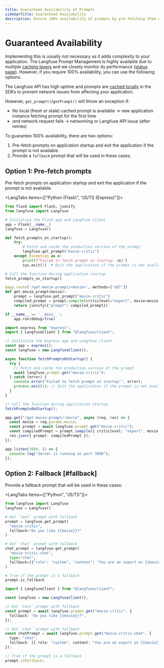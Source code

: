```yaml
---
title: Guaranteed Availability of Prompts
sidebarTitle: Guaranteed Availability
description: Ensure 100% availability of prompts by pre-fetching them on application startup and providing a fallback prompt.
---
```


# Guaranteed Availability

<Callout>

Implementing this is usually not necessary as it adds complexity to your application. The Langfuse Prompt Management is highly available due to multiple [caching layers](/docs/prompt-management/features/caching) and we closely monitor its performance ([status page](https://status.langfuse.com)). However, if you require 100% availability, you can use the following options.

</Callout>

The Langfuse API has high uptime and prompts are [cached locally](/docs/prompt-management/features/caching) in the SDKs to prevent network issues from affecting your application.

However, `get_prompt()`/`getPrompt()` will throw an exception if:

- No local (fresh or stale) cached prompt is available -> new application instance fetching prompt for the first time
- _and_ network request fails -> networking or Langfuse API issue (after retries)

To guarantee 100% availability, there are two options:

1. Pre-fetch prompts on application startup and exit the application if the prompt is not available.
2. Provide a `fallback` prompt that will be used in these cases.

## Option 1: Pre-fetch prompts

Pre-fetch prompts on application startup and exit the application if the prompt is not available.

<LangTabs items={["Python (Flask)", "JS/TS (Express)"]}>
<Tab>

```python
from flask import Flask, jsonify
from langfuse import Langfuse

# Initialize the Flask app and Langfuse client
app = Flask(__name__)
langfuse = Langfuse()

def fetch_prompts_on_startup():
    try:
        # Fetch and cache the production version of the prompt
        langfuse.get_prompt("movie-critic")
    except Exception as e:
        print(f"Failed to fetch prompt on startup: {e}")
        sys.exit(1)  # Exit the application if the prompt is not available

# Call the function during application startup
fetch_prompts_on_startup()

@app.route('/get-movie-prompt/<movie>', methods=['GET'])
def get_movie_prompt(movie):
    prompt = langfuse.get_prompt("movie-critic")
    compiled_prompt = prompt.compile(criticlevel="expert", movie=movie)
    return jsonify({"prompt": compiled_prompt})

if __name__ == '__main__':
    app.run(debug=True)
```

</Tab>
<Tab>

```ts
import express from "express";
import { LangfuseClient } from "@langfuse/client";

// Initialize the Express app and Langfuse client
const app = express();
const langfuse = new LangfuseClient();

async function fetchPromptsOnStartup() {
  try {
    // Fetch and cache the production version of the prompt
    await langfuse.prompt.get("movie-critic");
  } catch (error) {
    console.error("Failed to fetch prompt on startup:", error);
    process.exit(1); // Exit the application if the prompt is not available
  }
}

// Call the function during application startup
fetchPromptsOnStartup();

app.get("/get-movie-prompt/:movie", async (req, res) => {
  const movie = req.params.movie;
  const prompt = await langfuse.prompt.get("movie-critic");
  const compiledPrompt = prompt.compile({ criticlevel: "expert", movie });
  res.json({ prompt: compiledPrompt });
});

app.listen(3000, () => {
  console.log("Server is running on port 3000");
});
```

</Tab>
</LangTabs>

## Option 2: Fallback [#fallback]

Provide a fallback prompt that will be used in these cases:

<LangTabs items={["Python", "JS/TS"]}>
<Tab>

```python /fallback="Do you like {{movie}}?"/ /fallback=[{"role": "system", "content": "You are an expert on {{movie}}"}]/
from langfuse import Langfuse
langfuse = Langfuse()

# Get `text` prompt with fallback
prompt = langfuse.get_prompt(
  "movie-critic",
  fallback="Do you like {{movie}}?"
)

# Get `chat` prompt with fallback
chat_prompt = langfuse.get_prompt(
  "movie-critic-chat",
  type="chat",
  fallback=[{"role": "system", "content": "You are an expert on {{movie}}"}]
)

# True if the prompt is a fallback
prompt.is_fallback
```

</Tab>
<Tab>

```ts /fallback: "Do you like {{movie}}?"/ /fallback: [{ role: "system", content: "You are an expert on {{movie}}" }]/
import { LangfuseClient } from "@langfuse/client";

const langfuse = new LangfuseClient();

// Get `text` prompt with fallback
const prompt = await langfuse.prompt.get("movie-critic", {
  fallback: "Do you like {{movie}}?",
});

// Get `chat` prompt with fallback
const chatPrompt = await langfuse.prompt.get("movie-critic-chat", {
  type: "chat",
  fallback: [{ role: "system", content: "You are an expert on {{movie}}" }],
});

// True if the prompt is a fallback
prompt.isFallback;
```

</Tab>
</LangTabs>
